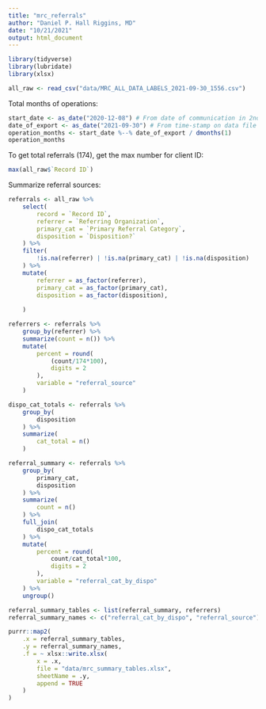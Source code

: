 ```yaml
---
title: "mrc_referrals"
author: "Daniel P. Hall Riggins, MD"
date: "10/21/2021"
output: html_document
---
```


```r
library(tidyverse)
library(lubridate)
library(xlsx)
```


```r
all_raw <- read_csv("data/MRC_ALL_DATA_LABELS_2021-09-30_1556.csv")
```

Total months of operations:

```r
start_date <- as_date("2020-12-08") # From date of communication in 2nd record
date_of_export <- as_date("2021-09-30") # From time-stamp on data file
operation_months <- start_date %--% date_of_export / dmonths(1)
operation_months
```

To get total referrals (174), get the max number for client ID:

```r
max(all_raw$`Record ID`)
```

Summarize referral sources:

```r
referrals <- all_raw %>%
    select(
        record = `Record ID`, 
        referrer = `Referring Organization`,
        primary_cat = `Primary Referral Category`,
        disposition = `Disposition?`
    ) %>%
    filter(
        !is.na(referrer) | !is.na(primary_cat) | !is.na(disposition)
    ) %>%
    mutate(
        referrer = as_factor(referrer),
        primary_cat = as_factor(primary_cat),
        disposition = as_factor(disposition),
        
    )

referrers <- referrals %>%
    group_by(referrer) %>%
    summarize(count = n()) %>%
    mutate(
        percent = round(
            (count/174*100),
            digits = 2
        ),
        variable = "referral_source"
    )

dispo_cat_totals <- referrals %>%
    group_by(
        disposition
    ) %>%
    summarize(
        cat_total = n()
    ) 

referral_summary <- referrals %>%
    group_by(
        primary_cat,
        disposition
    ) %>%
    summarize(
        count = n()
    ) %>%
    full_join(
        dispo_cat_totals
    ) %>%
    mutate(
        percent = round(
            count/cat_total*100,
            digits = 2
        ),
        variable = "referral_cat_by_dispo"
    ) %>%
    ungroup()
```

```r
referral_summary_tables <- list(referral_summary, referrers)
referral_summary_names <- c("referral_cat_by_dispo", "referral_source")

purrr::map2(
    .x = referral_summary_tables,
    .y = referral_summary_names,
    .f = ~ xlsx::write.xlsx(
        x = .x,
        file = "data/mrc_summary_tables.xlsx",
        sheetName = .y,
        append = TRUE
    )
)
```

